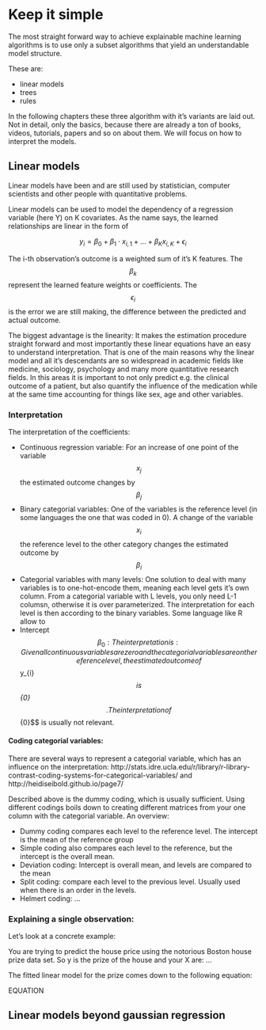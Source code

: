 # Keep it simple {#simple}

The most straight forward way to achieve explainable machine learning algorithms is to use only a subset algorithms that yield an understandable model structure.

These are:

* linear models
* trees
* rules

In the following chapters these three algorithm with it's variants are laid out. Not in detail, only the basics, because there are already a ton of books, videos, tutorials, papers and so on about them. We will focus on how to interpret the models.

## Linear models

Linear models have been and are still used by statistician, computer scientists and other people with quantitative problems.  

Linear models can be used to model the dependency of a regression variable (here Y) on K covariates. As the name says, the learned relationships are linear in the form of

$$y_{i} = \beta_{0} + \beta_{1} \cdot x_{i,1} + \ldots + \beta_{K} x_{i,K} + \epsilon_{i}$$

The i-th observation's outcome is a weighted sum of it's K features. The $$\beta_{k}$$ represent the learned feature weights or coefficients. The $$\epsilon_{i}$$ is the error we are still making, the difference between the predicted and actual outcome.

The biggest advantage is the linearity: It makes the estimation procedure straight forward and most importantly these linear equations have an easy to understand interpretation. That is one of the main reasons why the linear model and all it's descendants are so widespread in academic fields like medicine, sociology, psychology and many more quantitative research fields. In this areas it is important to not only predict e.g. the clinical outcome of a patient, but also quantify the influence of the medication while at the same time accounting for things like sex, age and other variables.

### Interpretation
The interpretation of the coefficients:

- Continuous regression variable: For an increase of one point of the variable $$x_{j}$$ the estimated outcome changes by $$\beta_{j}$$
- Binary categorial variables: One of the variables is the reference level (in some languages the one that was coded in 0). A change of the variable $$x_{i}$$ the reference level to the other category changes the estimated outcome by $$\beta_{i}$$
- Categorial variables with many levels: One solution to deal with many variables is to one-hot-encode them, meaning each level gets it's own column. From a categorial variable with L levels, you only need L-1 columsn, otherwise it is over parameterized. The interpretation for each level is then according to the binary variables. Some language like R allow to
- Intercept $$\beta_{0}: The interpretation is: Given all continuous variables are zero and the categorial variables are on the reference level, the estimated outcome of $$y_{i}$$ is $$\beta_{0}$$. The interpretation of $$\beta_{0}$$ is usually not relevant.



#### Coding categorial variables:
There are several ways to represent a categorial variable, which has an influence on the interpretation: http://stats.idre.ucla.edu/r/library/r-library-contrast-coding-systems-for-categorical-variables/ and
http://heidiseibold.github.io/page7/

Described above is the dummy coding, which is usually sufficient.
Using different codings boils down to creating different matrices from your one column with the categorial variable.
An overview:

- Dummy coding compares each level to the reference level. The intercept is the mean of the reference group
- Simple coding also compares each level to the reference, but the intercept is the overall mean.
- Deviation coding: Intercept is overall mean, and levels are compared to the mean
- Split coding: compare each level to the previous level. Usually used when there is an order in the levels.
- Helmert coding: ...




### Explaining a single observation:

Let's look at a concrete example:

You are trying to predict the house price using the notorious Boston house prize data set. So y is the prize of the house and your X are: ...

The fitted linear model for the prize comes down to the following equation:

EQUATION



## Linear models beyond gaussian regression
